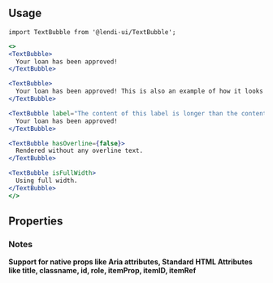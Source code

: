
## Usage

```
import TextBubble from '@lendi-ui/TextBubble';
```

```jsx
<>
<TextBubble>
  Your loan has been approved!
</TextBubble>

<TextBubble>
  Your loan has been approved! This is also an example of how it looks when there are multiple lines!
</TextBubble>

<TextBubble label="The content of this label is longer than the content text, so it will expand the bubble and wrap when appropriate">
  Your loan has been approved!
</TextBubble>

<TextBubble hasOverline={false}>
  Rendered without any overline text.
</TextBubble>

<TextBubble isFullWidth>
  Using full width.
</TextBubble>
</>
```

## Properties

<PropTable>
  <PropTable.Entry name="children" type="React.ReactNode" description="Content of the Text Bubble"/>
  <PropTable.Entry name="label" type="string" defaultValue={"Timestamp"} description="Label to appear above the text bubble, or else defaults to a current timestamp"/>
  <PropTable.Entry name="hasOverline" type="boolean" defaultValue={true} description="Flag for whether or not to include the overline text above. The label property will be ignored if this is disabled" />
  <PropTable.Entry name="isFullWidth" type="boolean" defaultValue={false} description="Flag for whether or not the element should use the full width of the parent container"/>
</PropTable>

### Notes

<b>Support for native props like Aria attributes, Standard HTML Attributes like title, classname, id, role, itemProp, itemID, itemRef</b>